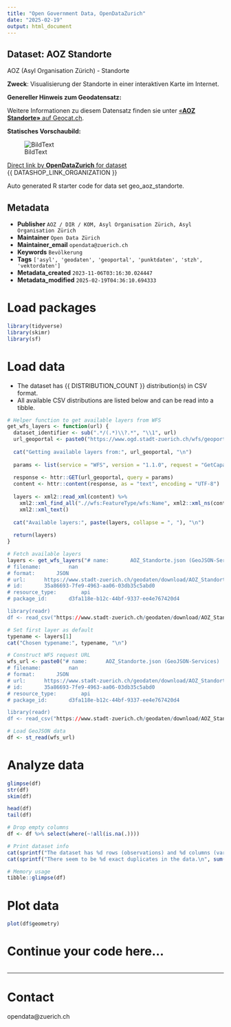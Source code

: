 ```yaml
---
title: "Open Government Data, OpenDataZurich"
date: "2025-02-19"
output: html_document
---
```


## Dataset: AOZ Standorte

AOZ (Asyl Organisation Zürich) - Standorte  

**Zweck**: Visualisierung der Standorte in einer interaktiven Karte im Internet.  

**Genereller Hinweis zum Geodatensatz:**


Weitere Informationen zu diesem Datensatz finden sie unter [«**AOZ Standorte»** auf Geocat.ch](https://www.geocat.ch/geonetwork/srv/ger/catalog.search#/metadata/884729c8-8872-473e-8816-dba4b1bf454d).				
			   

**Statisches Vorschaubild:**

![BildText](https://www.gis.stadt-zuerich.ch/zueriplan_docs/geocat/884729c8-8872-473e-8816-dba4b1bf454d.png)



[Direct link by **OpenDataZurich** for dataset](https://data.stadt-zuerich.ch/dataset/geo_aoz_standorte)<br>
{{ DATASHOP_LINK_ORGANIZATION }}

Auto generated R starter code for data set geo_aoz_standorte.

## Metadata

- **Publisher** `AOZ / DIR / KOM, Asyl Organisation Zürich, Asyl Organisation Zürich`
- **Maintainer** `Open Data Zürich`
- **Maintainer_email** `opendata@zuerich.ch`
- **Keywords** `Bevölk­erung`
- **Tags** `['asyl', 'geodaten', 'geoportal', 'punktdaten', 'stzh', 'vektordaten']`
- **Metadata_created** `2023-11-06T03:16:30.024447`
- **Metadata_modified** `2025-02-19T04:36:10.694333`


# Load packages

```r

library(tidyverse)
library(skimr)
library(sf)

```

# Load data

-   The dataset has {{ DISTRIBUTION_COUNT }} distribution(s) in CSV format.
-   All available CSV distributions are listed below and can be read into a tibble.

```r

# Helper function to get available layers from WFS
get_wfs_layers <- function(url) {
  dataset_identifier <- sub(".*/(.*)\\?.*", "\\1", url)
  url_geoportal <- paste0("https://www.ogd.stadt-zuerich.ch/wfs/geoportal/", dataset_identifier)
  
  cat("Getting available layers from:", url_geoportal, "\n")
  
  params <- list(service = "WFS", version = "1.1.0", request = "GetCapabilities")
  
  response <- httr::GET(url_geoportal, query = params)
  content <- httr::content(response, as = "text", encoding = "UTF-8")
  
  layers <- xml2::read_xml(content) %>%
    xml2::xml_find_all(".//wfs:FeatureType/wfs:Name", xml2::xml_ns(content)) %>%
    xml2::xml_text()
  
  cat("Available layers:", paste(layers, collapse = ", "), "\n")
  
  return(layers)
}

# Fetch available layers
layers <- get_wfs_layers("# name: 		AOZ_Standorte.json (GeoJSON-Services)
# filename: 		nan
# format: 		JSON
# url: 		https://www.stadt-zuerich.ch/geodaten/download/AOZ_Standorte?format=geojson_link
# id: 		35a86693-7fe9-4963-aa06-03db35c5abd0
# resource_type: 		api
# package_id: 		d3fa118e-b12c-44bf-9337-ee4e767420d4

library(readr) 
df <- read_csv("https://www.stadt-zuerich.ch/geodaten/download/AOZ_Standorte?format=geojson_link")")

# Set first layer as default
typename <- layers[1]
cat("Chosen typename:", typename, "\n")

# Construct WFS request URL
wfs_url <- paste0("# name: 		AOZ_Standorte.json (GeoJSON-Services)
# filename: 		nan
# format: 		JSON
# url: 		https://www.stadt-zuerich.ch/geodaten/download/AOZ_Standorte?format=geojson_link
# id: 		35a86693-7fe9-4963-aa06-03db35c5abd0
# resource_type: 		api
# package_id: 		d3fa118e-b12c-44bf-9337-ee4e767420d4

library(readr) 
df <- read_csv("https://www.stadt-zuerich.ch/geodaten/download/AOZ_Standorte?format=geojson_link")&service=WFS&version=1.1.0&request=GetFeature&typename=", typename, "&outputFormat=application/json")

# Load GeoJSON data
df <- st_read(wfs_url)

```

# Analyze data

```r

glimpse(df)
str(df)
skim(df)

head(df)
tail(df)

# Drop empty columns
df <- df %>% select(where(~!all(is.na(.))))

# Print dataset info
cat(sprintf("The dataset has %d rows (observations) and %d columns (variables).\n", nrow(df), ncol(df)))
cat(sprintf("There seem to be %d exact duplicates in the data.\n", sum(duplicated(df))))

# Memory usage
tibble::glimpse(df)
```

# Plot data

```r
plot(df$geometry)
```
# Continue your code here...

```r

```

------------------------------------------------------------------------

# Contact

opendata@zuerich.ch
